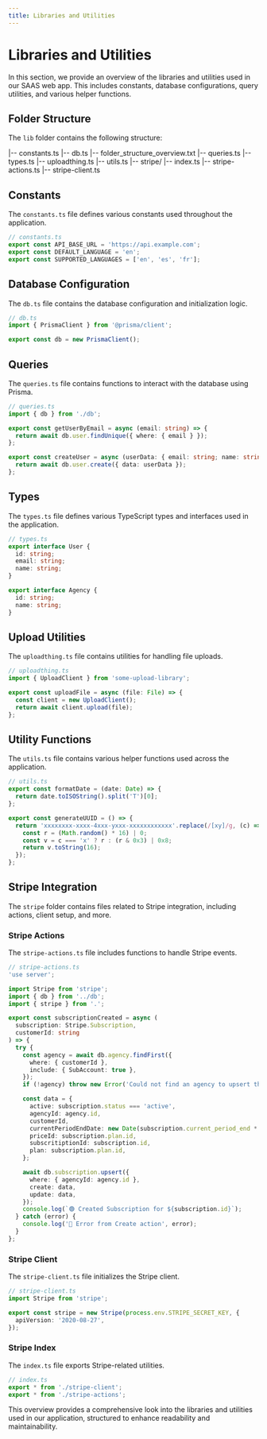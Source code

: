```yaml
---
title: Libraries and Utilities
---
```


# Libraries and Utilities

In this section, we provide an overview of the libraries and utilities used in our SAAS web app. This includes constants, database configurations, query utilities, and various helper functions.

## Folder Structure

The `lib` folder contains the following structure:

<div class="file-structure">
|-- constants.ts
|-- db.ts
|-- folder_structure_overview.txt
|-- queries.ts
|-- types.ts
|-- uploadthing.ts
|-- utils.ts
|-- stripe/
    |-- index.ts
    |-- stripe-actions.ts
    |-- stripe-client.ts
</div>

## Constants

The `constants.ts` file defines various constants used throughout the application.

```ts
// constants.ts
export const API_BASE_URL = 'https://api.example.com';
export const DEFAULT_LANGUAGE = 'en';
export const SUPPORTED_LANGUAGES = ['en', 'es', 'fr'];
```

## Database Configuration

The `db.ts` file contains the database configuration and initialization logic.

```ts
// db.ts
import { PrismaClient } from '@prisma/client';

export const db = new PrismaClient();
```

## Queries

The `queries.ts` file contains functions to interact with the database using Prisma.

```ts
// queries.ts
import { db } from './db';

export const getUserByEmail = async (email: string) => {
  return await db.user.findUnique({ where: { email } });
};

export const createUser = async (userData: { email: string; name: string }) => {
  return await db.user.create({ data: userData });
};
```

## Types

The `types.ts` file defines various TypeScript types and interfaces used in the application.

```ts
// types.ts
export interface User {
  id: string;
  email: string;
  name: string;
}

export interface Agency {
  id: string;
  name: string;
}
```

## Upload Utilities

The `uploadthing.ts` file contains utilities for handling file uploads.

```ts
// uploadthing.ts
import { UploadClient } from 'some-upload-library';

export const uploadFile = async (file: File) => {
  const client = new UploadClient();
  return await client.upload(file);
};
```

## Utility Functions

The `utils.ts` file contains various helper functions used across the application.

```ts
// utils.ts
export const formatDate = (date: Date) => {
  return date.toISOString().split('T')[0];
};

export const generateUUID = () => {
  return 'xxxxxxxx-xxxx-4xxx-yxxx-xxxxxxxxxxxx'.replace(/[xy]/g, (c) => {
    const r = (Math.random() * 16) | 0;
    const v = c === 'x' ? r : (r & 0x3) | 0x8;
    return v.toString(16);
  });
};
```

## Stripe Integration

The `stripe` folder contains files related to Stripe integration, including actions, client setup, and more.

### Stripe Actions

The `stripe-actions.ts` file includes functions to handle Stripe events.

```ts
// stripe-actions.ts
'use server';

import Stripe from 'stripe';
import { db } from '../db';
import { stripe } from '.';

export const subscriptionCreated = async (
  subscription: Stripe.Subscription,
  customerId: string
) => {
  try {
    const agency = await db.agency.findFirst({
      where: { customerId },
      include: { SubAccount: true },
    });
    if (!agency) throw new Error('Could not find an agency to upsert the subscription');

    const data = {
      active: subscription.status === 'active',
      agencyId: agency.id,
      customerId,
      currentPeriodEndDate: new Date(subscription.current_period_end * 1000),
      priceId: subscription.plan.id,
      subscritiptionId: subscription.id,
      plan: subscription.plan.id,
    };

    await db.subscription.upsert({
      where: { agencyId: agency.id },
      create: data,
      update: data,
    });
    console.log(`🟢 Created Subscription for ${subscription.id}`);
  } catch (error) {
    console.log('🔴 Error from Create action', error);
  }
};
```

### Stripe Client

The `stripe-client.ts` file initializes the Stripe client.

```ts
// stripe-client.ts
import Stripe from 'stripe';

export const stripe = new Stripe(process.env.STRIPE_SECRET_KEY, {
  apiVersion: '2020-08-27',
});
```

### Stripe Index

The `index.ts` file exports Stripe-related utilities.

```ts
// index.ts
export * from './stripe-client';
export * from './stripe-actions';
```

This overview provides a comprehensive look into the libraries and utilities used in our application, structured to enhance readability and maintainability.
```